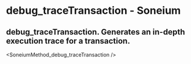 # debug_traceTransaction - Soneium

## debug_traceTransaction. Generates an in-depth execution trace for a transaction.


<SoneiumMethod_debug_traceTransaction />
